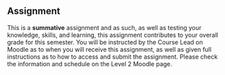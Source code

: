 ## Assignment

This is a **summative** assignment and as such, as well as testing your knowledge, skills, and learning, this assignment contributes to your overall grade for this semester. You will be instructed by the Course Lead on Moodle as to when you will receive this assignment, as well as given full instructions as to how to access and submit the assignment. Please check the information and schedule on the Level 2 Moodle page.